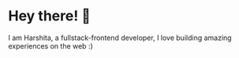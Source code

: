 # Hey there! 👋

I am Harshita, a fullstack-frontend developer, I love building amazing experiences on the web :)
